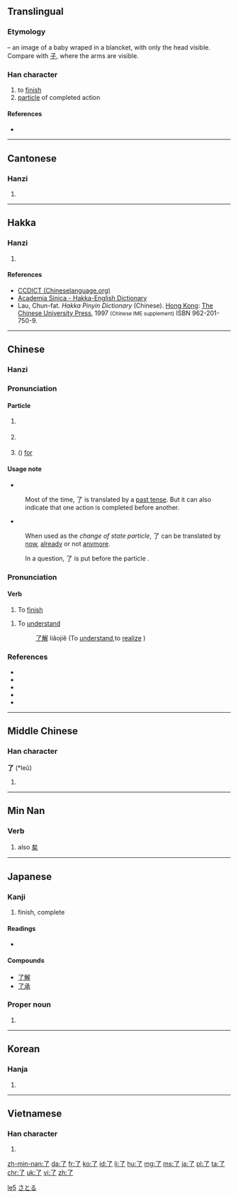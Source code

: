{{also|瞭}}<!-- may be replaced by zh-forms -->
==Translingual==
{{stroke order|strokes=2}}
{{stroke order|type=animate}}

===Etymology===
{{liushu|p}} – an image of a baby wraped in a blancket, with only the head visible. Compare with [[子]], where the arms are visible.

===Han character===
{{Han char|rn=6|rad=亅|as=01|sn=2|four=1720<sub>7</sub>|canj=弓弓 (NN)}}

# to [[finish]]
# [[particle]] of completed action

====References====
* {{Han ref|kx=0085.110|dkj=00226|dj=0173.200|hdz=10048.060|uh=4E86|ud=20102|bh=A446|bd=42054}}

----

==Cantonese==

===Hanzi===
{{yue-hanzi|jyut=liu5|y=liu5}}

# {{defn|lang=yue|sort=亅01}}
<!--了如指掌-->

----

==Hakka==

===Hanzi===
{{hak-hanzi|poj=[[líau]] (liau<sup>2</sup>)|gd=liau<sup>3</sup>; liau<sup>3</sup>, le<sup>3</sup> [Hailu, Siyan]|hpy=liau3}}

# {{defn|lang=hak|sort=亅01}}

====References====
* [http://www.chineselanguage.org/dictionaries/?mode=view&module=chardict&query=%E4%BA%86 CCDICT (Chineselanguage.org)]
* [http://minhakka.ling.sinica.edu.tw/bkg/hakyin/search.php?DETAIL=1&LIMIT=id=20749&dbname=su_tian_1&graph=2 Academia Sinica - Hakka-English Dictionary]
* Lau, Chun-fat. ''Hakka Pinyin Dictionary'' (Chinese). [[Hong Kong]]: [[w:Chinese University of Hong Kong|The Chinese University Press]], 1997 <small>(Chinese IME supplement)</small> ISBN 962-201-750-9.

----

==Chinese==
{{zh-hanzi-box|[[了]]}}

===Hanzi===
{{zh-hanzi}}

===Pronunciation===
{{zh-pron
|m=le
|ma=Zh-le.ogg
|cat=particle
}}

====Particle====
{{zh-particle}}

# {{n-g|Used after a verb, indicate [[perfective aspect]] (action completion)}}
#: {{zh-usex|我 吃 '''了''' 这 个 苹果。|I '''ate''' the apple.|inline=yes}}
# {{n-g|Used at the end of a sentence, indicate a change of state.}} 
#: {{zh-usex|他是大学生了|He '''became''' student / He is a student '''now'''|inline=yes}}
# ({{n-g|Used after a verb and followed by an amount of time, express duration}}) [[for]]
#:{{zh-usex|他 在 北京 住 '''了''' 两 年。|He lived in Beijing '''for''' two years.|inline=yes}}

====Usage note====
* {{sense|perfective aspect particle}} 
: Most of the time, 了 is translated by a [[past tense]]. But it can also indicate that one action is completed before another.
:: {{zh-usex|你 吃 '''了''' 以后，告诉 我。|Tell me when you are done eating.|inline=yes}}


* {{sense|change of state particle}}
: When used as the ''change of state particle'', 了 can be translated by [[now]], [[already]] or not [[anymore]].
:: {{zh-usex|我 会 说 中文 '''了'''。|I can speak Chinese '''now'''. (I couldn't before)|inline=yes)}}
::{{zh-usex|我 吃饭 '''了'''。|I've eaten ('''already''').|inline=yes}}
::{{zh-usex|没有 纸 '''了'''。|There's no paper '''anymore'''.|inline=yes}}
:In a question, 了 is put before the particle {{l|cmn|吗}}.


===Pronunciation===
{{zh-pron
|m=liǎo
|ma=zh-liǎo.ogg
|cat=verb
}}

====Verb====
{{zh-verb}}

# To [[finish]]
{{zh-adj}}

# To [[understand]]
#: [[了解]] liǎojiě (To [[understand]],to [[realize]] )

[[Category:Mandarin entries with audio links|le5]]

===References===
* {{cite web
| url = http://cc-cedict.org/wiki/
| title = CC-CEDICT
| language = Mandarin/English
| accessdate = 2014-02-13}}
* {{cite web
| url = http://tatoeba.org
| title = Tatoeba
| accessdate = 2014-02-13}}
* {{cite web
| url = http://resources.allsetlearning.com/chinese/grammar/Change_of_state_with_%22le%22
| work = Chinese Grammar Wiki
| title = Change of state with "le"
| accessdate = 2014-02-13}}
* {{cite web
| url = http://resources.allsetlearning.com/chinese/grammar/Expressing_completion_with_%22le%22
| work = Chinese Grammar Wiki
| title = Expressing completion with "le"
| accessdate = 2014-02-13}}
* {{cite web
| url = http://resources.allsetlearning.com/chinese/grammar/Expressing_duration_with_%22le%22
| work = Chinese Grammar Wiki
| title = Expressing duration with "le"
| accessdate = 2014-02-13}}

----

==Middle Chinese==

===Han character===
'''了''' (*leǔ)<!--note: asterisk indicates that this character appears more than four times in the Tang Dynasty corpus of literature-->

# {{defn|lang=ltc|sort=亅01}}

----

==Min Nan==

===Verb===
{{nan-verb|ts|poj=liáu|c=了}}

# also [[矣]]

----

==Japanese==

===Kanji===
{{ja-kanji|grade=c|rs=亅01}}

# finish, complete

====Readings====
* {{ja-readings|on=[[りょう]] (ryō)|kun=[[おわる]] (owaru), [[ついに]] (tsuini)}}

====Compounds====
* [[了解]]
* [[了承]]

===Proper noun===
{{ja-pos|k|proper|hira=さとる|rom=Satoru}}

# {{given name|male|lang=ja}}

[[Category:Japanese male given names|さとる]]

----

==Korean==

===Hanja===
{{ko-hanja|hangeul=[[료]]>[[요]]|rv=ryo>yo|mr=ryo>yo|y=lyo>yo}}

# {{defn|ko}}

----

==Vietnamese==

===Han character===
{{vi-hantu|[[liễu]]|rs=亅01}}

# {{defn|lang=vi|sort=亅01}}

[[zh-min-nan:了]]
[[da:了]]
[[fr:了]]
[[ko:了]]
[[id:了]]
[[li:了]]
[[hu:了]]
[[mg:了]]
[[ms:了]]
[[ja:了]]
[[pl:了]]
[[ta:了]]
[[chr:了]]
[[uk:了]]
[[vi:了]]
[[zh:了]]